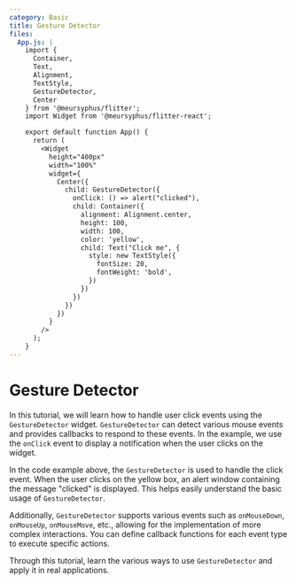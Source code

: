 ```yaml
---
category: Basic
title: Gesture Detector
files:
  App.js: |
    import {
      Container,
      Text,
      Alignment,
      TextStyle,
      GestureDetector,
      Center
    } from '@meursyphus/flitter';
    import Widget from '@meursyphus/flitter-react';

    export default function App() {
      return (
        <Widget
          height="400px"
          width="100%"
          widget={
            Center({
              child: GestureDetector({
                onClick: () => alert("clicked"),
                child: Container({
                  alignment: Alignment.center,
                  height: 100,
                  width: 100,
                  color: 'yellow',
                  child: Text("Click me", {
                    style: new TextStyle({
                      fontSize: 20,
                      fontWeight: 'bold',
                    })
                  })
                })
              })
            })
          }
        />
      );
    }
---
```


# Gesture Detector

In this tutorial, we will learn how to handle user click events using the `GestureDetector` widget. `GestureDetector` can detect various mouse events and provides callbacks to respond to these events. In the example, we use the `onClick` event to display a notification when the user clicks on the widget.

In the code example above, the `GestureDetector` is used to handle the click event. When the user clicks on the yellow box, an alert window containing the message "clicked" is displayed. This helps easily understand the basic usage of `GestureDetector`.

Additionally, `GestureDetector` supports various events such as `onMouseDown`, `onMouseUp`, `onMouseMove`, etc., allowing for the implementation of more complex interactions. You can define callback functions for each event type to execute specific actions.

Through this tutorial, learn the various ways to use `GestureDetector` and apply it in real applications.
